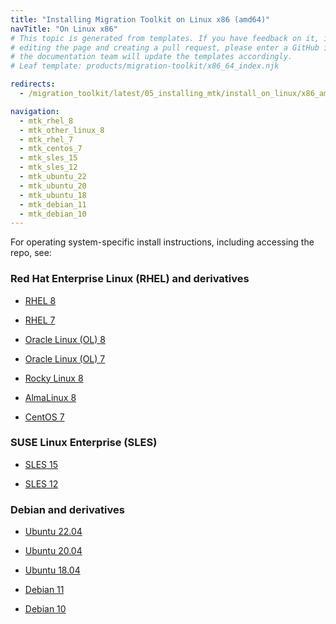 ```yaml
---
title: "Installing Migration Toolkit on Linux x86 (amd64)"
navTitle: "On Linux x86"
# This topic is generated from templates. If you have feedback on it, instead of
# editing the page and creating a pull request, please enter a GitHub issue and
# the documentation team will update the templates accordingly.
# Leaf template: products/migration-toolkit/x86_64_index.njk

redirects:
  - /migration_toolkit/latest/05_installing_mtk/install_on_linux/x86_amd64/

navigation:
  - mtk_rhel_8
  - mtk_other_linux_8
  - mtk_rhel_7
  - mtk_centos_7
  - mtk_sles_15
  - mtk_sles_12
  - mtk_ubuntu_22
  - mtk_ubuntu_20
  - mtk_ubuntu_18
  - mtk_debian_11
  - mtk_debian_10
---
```


For operating system-specific install instructions, including accessing the repo, see:

### Red Hat Enterprise Linux (RHEL) and derivatives

- [RHEL 8](mtk_rhel_8)

- [RHEL 7](mtk_rhel_7)

- [Oracle Linux (OL) 8](mtk_rhel_8)

- [Oracle Linux (OL) 7](mtk_rhel_7)

- [Rocky Linux 8](mtk_other_linux_8)

- [AlmaLinux 8](mtk_other_linux_8)

- [CentOS 7](mtk_centos_7)

### SUSE Linux Enterprise (SLES)

- [SLES 15](mtk_sles_15)

- [SLES 12](mtk_sles_12)

### Debian and derivatives

- [Ubuntu 22.04](mtk_ubuntu_22)

- [Ubuntu 20.04](mtk_ubuntu_20)

- [Ubuntu 18.04](mtk_ubuntu_18)

- [Debian 11](mtk_debian_11)

- [Debian 10](mtk_debian_10)
